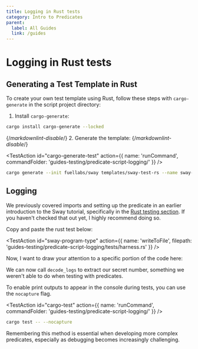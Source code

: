 ```yaml
---
title: Logging in Rust tests
category: Intro to Predicates
parent:
  label: All Guides
  link: /guides
---
```


# Logging in Rust tests

## Generating a Test Template in Rust

To create your own test template using Rust, follow these steps with `cargo-generate` in the script project directory:

1. Install `cargo-generate`:

```bash
cargo install cargo-generate --locked
```

{/*markdownlint-disable*/}
2. Generate the template:
{/*markdownlint-disable*/}

<TestAction
id="cargo-generate-test"
action={{
  name: 'runCommand',
  commandFolder: 'guides-testing/predicate-script-logging/'
}}
/>

```bash
cargo generate --init fuellabs/sway templates/sway-test-rs --name sway-store
```

## Logging

We previously covered imports and setting up the predicate in an earlier introduction to the Sway tutorial, specifically in the [Rust testing section](https://docs.fuel.network/guides/intro-to-sway/rust-sdk/). If you haven't checked that out yet, I highly recommend doing so.

Copy and paste the rust test below:

<TestAction
id="sway-program-type"
action={{
  name: 'writeToFile',
  filepath: 'guides-testing/predicate-script-logging/tests/harness.rs'
}}
/>

<CodeImport
  file="../../examples/intro-to-predicates/predicate-script-logging/tests/harness.rs"
  comment="all"
  commentType="//"
  lang="sway"
/>

Now, I want to draw your attention to a specific portion of the code here:

<CodeImport
  file="../../examples/intro-to-predicates/predicate-script-logging/tests/harness.rs"
  comment="logs"
  commentType="//"
  lang="sway"
/>

We can now call `decode_logs` to extract our secret number, something we weren't able to do when testing with predicates.

To enable print outputs to appear in the console during tests, you can use the `nocapture` flag.

<TestAction
id="cargo-test"
action={{
  name: 'runCommand',
  commandFolder: 'guides-testing/predicate-script-logging/'
}}
/>

```sh
cargo test -- --nocapture
```

Remembering this method is essential when developing more complex predicates, especially as debugging becomes increasingly challenging.
